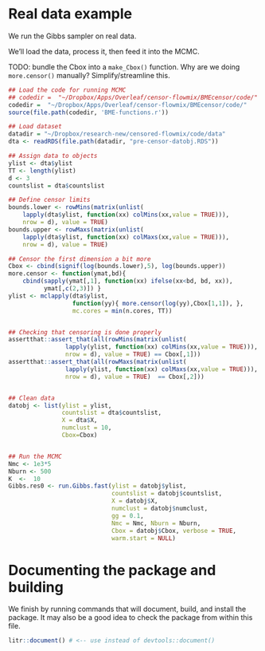 # Real data example

We run the Gibbs sampler on real data.

We'll load the data, process it, then feed it into the MCMC.

TODO: bundle the Cbox into a `make_Cbox()` function. Why are we doing
`more.censor()` manually? Simplify/streamline this.

```r
## Load the code for running MCMC
## codedir =  "~/Dropbox/Apps/Overleaf/censor-flowmix/BMEcensor/code/"
codedir =  "~/Dropbox/Apps/Overleaf/censor-flowmix/BMEcensor/code/"
source(file.path(codedir, 'BME-functions.r'))

## Load dataset
datadir = "~/Dropbox/research-new/censored-flowmix/code/data"
dta <- readRDS(file.path(datadir, "pre-censor-datobj.RDS"))

## Assign data to objects
ylist <- dta$ylist
TT <- length(ylist)
d <- 3
countslist = dta$countslist

## Define censor limits
bounds.lower <- rowMins(matrix(unlist(
    lapply(dta$ylist, function(xx) colMins(xx,value = TRUE))),
    nrow = d), value = TRUE) 
bounds.upper <- rowMaxs(matrix(unlist(
    lapply(dta$ylist, function(xx) colMaxs(xx,value = TRUE))),
    nrow = d), value = TRUE)

## Censor the first dimension a bit more
Cbox <- cbind(signif(log(bounds.lower),5), log(bounds.upper))
more.censor <- function(ymat,bd){
    cbind(sapply(ymat[,1], function(xx) ifelse(xx<bd, bd, xx)),
          ymat[,c(2,3)]) }
ylist <- mclapply(dta$ylist,
                  function(yy){ more.censor(log(yy),Cbox[1,1]), },
                  mc.cores = min(n.cores, TT))


## Checking that censoring is done properly
assertthat::assert_that(all(rowMins(matrix(unlist(
                lapply(ylist, function(xx) colMins(xx,value = TRUE))),
                nrow = d), value = TRUE) == Cbox[,1]))
assertthat::assert_that(all(rowMaxs(matrix(unlist(
                lapply(ylist, function(xx) colMaxs(xx,value = TRUE))),
                nrow = d), value = TRUE)  == Cbox[,2]))


## Clean data
datobj <- list(ylist = ylist,
               countslist = dta$countslist,
               X = dta$X,
               numclust = 10,
               Cbox=Cbox) 


## Run the MCMC
Nmc <- 1e3*5
Nburn <- 500
K  <-  10
Gibbs.res0 <- run.Gibbs.fast(ylist = datobj$ylist,
                             countslist = datobj$countslist,
                             X = datobj$X,
                             numclust = datobj$numclust,
                             gg = 0.1,
                             Nmc = Nmc, Nburn = Nburn,
                             Cbox = datobj$Cbox, verbose = TRUE,
                             warm.start = NULL)
```





# Documenting the package and building

We finish by running commands that will document, build, and install the
package.  It may also be a good idea to check the package from within this file.

```r
litr::document() # <-- use instead of devtools::document() 
```
